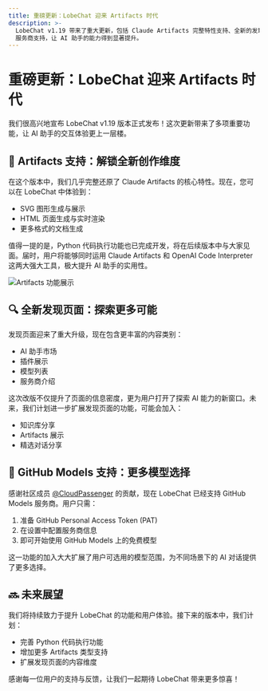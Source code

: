 ```yaml
---
title: 重磅更新：LobeChat 迎来 Artifacts 时代
description: >-
  LobeChat v1.19 带来了重大更新，包括 Claude Artifacts 完整特性支持、全新的发现页面设计，以及 GitHub Models
  服务商支持，让 AI 助手的能力得到显著提升。
---
```


# 重磅更新：LobeChat 迎来 Artifacts 时代

我们很高兴地宣布 LobeChat v1.19 版本正式发布！这次更新带来了多项重要功能，让 AI 助手的交互体验更上一层楼。

## 🎨 Artifacts 支持：解锁全新创作维度

在这个版本中，我们几乎完整还原了 Claude Artifacts 的核心特性。现在，您可以在 LobeChat 中体验到：

- SVG 图形生成与展示
- HTML 页面生成与实时渲染
- 更多格式的文档生成

值得一提的是，Python 代码执行功能也已完成开发，将在后续版本中与大家见面。届时，用户将能够同时运用 Claude Artifacts 和 OpenAI Code Interpreter 这两大强大工具，极大提升 AI 助手的实用性。

![Artifacts 功能展示](https://hub-apac-1.lobeobjects.space/blog/assets/8d6c17a6ea5e784edf4449fb18ca3f76.webp)

## 🔍 全新发现页面：探索更多可能

发现页面迎来了重大升级，现在包含更丰富的内容类别：

- AI 助手市场
- 插件展示
- 模型列表
- 服务商介绍

这次改版不仅提升了页面的信息密度，更为用户打开了探索 AI 能力的新窗口。未来，我们计划进一步扩展发现页面的功能，可能会加入：

- 知识库分享
- Artifacts 展示
- 精选对话分享

## 🚀 GitHub Models 支持：更多模型选择

感谢社区成员 [@CloudPassenger](https://github.com/CloudPassenger) 的贡献，现在 LobeChat 已经支持 GitHub Models 服务商。用户只需：

1. 准备 GitHub Personal Access Token (PAT)
2. 在设置中配置服务商信息
3. 即可开始使用 GitHub Models 上的免费模型

这一功能的加入大大扩展了用户可选用的模型范围，为不同场景下的 AI 对话提供了更多选择。

## 🔜 未来展望

我们将持续致力于提升 LobeChat 的功能和用户体验。接下来的版本中，我们计划：

- 完善 Python 代码执行功能
- 增加更多 Artifacts 类型支持
- 扩展发现页面的内容维度

感谢每一位用户的支持与反馈，让我们一起期待 LobeChat 带来更多惊喜！
